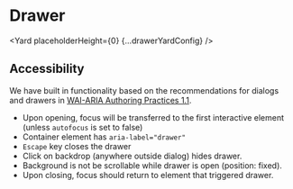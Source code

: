 <!--
Copyright (c) Uber Technologies, Inc.

This source code is licensed under the MIT license found in the
LICENSE file in the root directory of this source tree.
-->





# Drawer

<Yard placeholderHeight={0} {...drawerYardConfig} />

<Example title="Drawer with anchor" path="drawer/anchors.js">
  <Anchors />
</Example>

<Example title="Drawer with different size" path="drawer/sizes.js">
  <Sizes />
</Example>

<Example title="Drawer with renderAll for SSR / SEO" path="drawer/ssr-render-all.js">
  <SSRRenderAll />
</Example>

## Accessibility

We have built in functionality based on the recommendations for dialogs and drawers in [WAI-ARIA Authoring Practices 1.1](https://www.w3.org/TR/wai-aria-practices/#dialog_drawer).

- Upon opening, focus will be transferred to the first interactive element (unless `autofocus` is set to false)
- Container element has `aria-label="drawer"`
- `Escape` key closes the drawer
- Click on backdrop (anywhere outside dialog) hides drawer.
- Background is not be scrollable while drawer is open (position: fixed).
- Upon closing, focus should return to element that triggered drawer.

<Exports component={DrawerExports} title="Drawer exports" path="baseui/drawer" />

